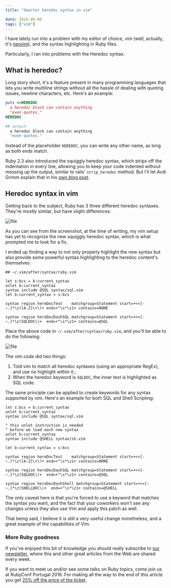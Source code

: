 ```yaml
---
title: "Smarter heredoc syntax in vim"

date: 2016-06-06
tags: ["vim"]
---
```


I have lately run into a problem with my editor of choice, vim (well, actually, it's [neovim](https://github.com/neovim/neovim)), and the syntax highlighting in Ruby files.

Particularly, I ran into problems with the Heredoc syntax.

## What is heredoc?

Long story short, it's a feature present in many programming languages that lets you write multiline strings without all the hassle of dealing with quoting issues, newline characters, etc. Here's an example:

```ruby
puts <<HEREDOC
  a heredoc block can contain anything
  "even quotes."
HEREDOC

## output:
  a heredoc block can contain anything
  "even quotes."
```

Instead of the placeholder `HEREDOC`, you can write any other name, as long as both ends match.

Ruby 2.3 also introduced the squiggly heredoc syntax, which strips off the indentation in every line, allowing you to keep your code indented without messing up the output, similar to rails' `strip_heredoc` method. But I'll let Avdi Grimm explain that in his [own blog post](http://devblog.avdi.org/2016/01/06/about-the-ruby-squiggly-heredoc-syntax/).

## Heredoc syntax in vim

Getting back to the subject, Ruby has 3 three different heredoc syntaxes. They're mostly similar, but have slight differences:

![file](https://subvisual.s3.amazonaws.com/blog/post_image/126/image-1464871761215.png)

As you can see from the screenshot, at the time of writing, my vim setup has yet to recognize the new squiggly heredoc syntax, which is what prompted me to look for a fix.

I ended up finding a way to not only properly highlight the new syntax but also provide some powerful syntax highlighting to the heredoc content's themselves:

```vim
## ~/.vim/after/syntax/ruby.vim

let s:bcs = b:current_syntax
unlet b:current_syntax
syntax include @SQL syntax/sql.vim
let b:current_syntax = s:bcs

syntax region hereDocText    matchgroup=Statement start=+<<[-~.]*\z([A-Z]\+\)+ end=+^\s*\z1+ contains=NONE

syntax region hereDocDashSQL matchgroup=Statement start=+<<[-~.]*\z(SQLDOC\)+  end=+^\s*\z1+ contains=@SQL
```

Place the above code in `~/.vim/after/syntax/ruby.vim`, and you'll be able to do the following:

![file](https://subvisual.s3.amazonaws.com/blog/post_image/127/image-1464871768376.png)

The vim code did two things:

1. Told vim to match all heredoc syntaxes (using an appropriate RegEx), and use no highlight within it.;
2. When the heredoc keyword is `SQLDOC`, the inner text is highlighted as SQL code.

The same principle can be applied to create keywords for any syntax supported by vim. Here's an example for both SQL and Shell Scripting:

```vim
let s:bcs = b:current_syntax
unlet b:current_syntax
syntax include @SQL syntax/sql.vim

" this unlet instruction is needed
" before we load each new syntax
unlet b:current_syntax
syntax include @SHELL syntax/sh.vim

let b:current_syntax = s:bcs

syntax region hereDocText    matchgroup=Statement start=+<<[-~.]*\z([A-Z]\+\)+ end=+^\s*\z1+ contains=NONE

syntax region hereDocDashSQL matchgroup=Statement start=+<<[-~.]*\z(SQLDOC\)+  end=+^\s*\z1+ contains=@SQL

syntax region hereDocDashShell matchgroup=Statement start=+<<[-~.]*\z(SHELLDOC\)+  end=+^\s*\z1+ contains=@SHELL
```

The only caveat here is that you're forced to use a keyword that matches the syntax you want, and the fact that your coworkers won't see any changes unless they also use Vim and apply this patch as well.

That being said, I believe it is still a very useful change nonetheless, and a great example of the capabilities of Vim.

### More Ruby goodness

If you've enjoyed this bit of knowledge you should really subscribe to [our newsletter](https://subvisual.co/newsletter/), where this and other great articles from the Web are shared every week.

If you want to meet us and/or see some talks on Ruby topics, come join us at RubyConf Portugal 2016. For making all the way to the end of this article you get [25% off the price of the ticket](https://ti.to/subvisual/rubyconfpt-2016/discount/good-reader-method).
